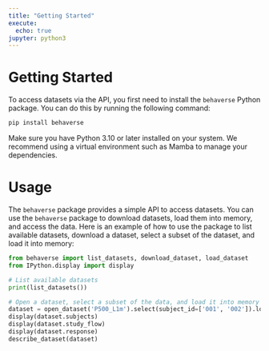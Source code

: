 ```yaml
---
title: "Getting Started"
execute:
  echo: true
jupyter: python3
---
```


# Getting Started

To access datasets via the API, you first need to install the `behaverse` Python package. You can do this by running the following command:

```bash
pip install behaverse
```

Make sure you have Python 3.10 or later installed on your system. We recommend using a virtual environment such as Mamba to manage your dependencies.


# Usage

The `behaverse` package provides a simple API to access datasets. You can use the `behaverse` package to download datasets, load them into memory, and access the data. Here is an example of how to use the package to list available datasets, download a dataset, select a subset of the dataset, and load it into memory:

```python
from behaverse import list_datasets, download_dataset, load_dataset
from IPython.display import display

# List available datasets
print(list_datasets())

# Open a dataset, select a subset of the data, and load it into memory
dataset = open_dataset('P500_L1m').select(subject_id=['001', '002']).load()
display(dataset.subjects)
display(dataset.study_flow)
display(dataset.response)
describe_dataset(dataset)
```
